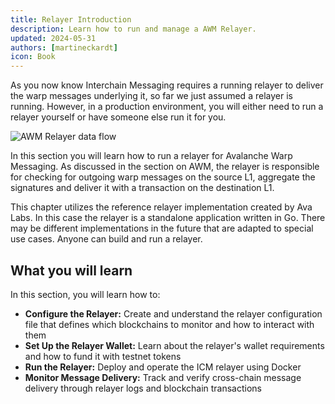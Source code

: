 ```yaml
---
title: Relayer Introduction
description: Learn how to run and manage a AWM Relayer.
updated: 2024-05-31
authors: [martineckardt]
icon: Book
---
```


As you now know Interchain Messaging requires a running relayer to deliver the warp messages underlying it, so far we just assumed a relayer is running. However, in a production environment, you will either need to run a relayer yourself or have someone else run it for you.

![AWM Relayer data flow](https://qizat5l3bwvomkny.public.blob.vercel-storage.com/builders-hub/course-images/teleporter/teleporter-source-destination-with-relayer-SvUFYGP77XxLjoyWqf7IpC85Ssxmmo.png)

In this section you will learn how to run a relayer for Avalanche Warp Messaging. As discussed in the section on AWM, the relayer is responsible for checking for outgoing warp messages on the source L1, aggregate the signatures and deliver it with a transaction on the destination L1.

This chapter utilizes the reference relayer implementation created by Ava Labs. In this case the relayer is a standalone application written in Go. There may be different implementations in the future that are adapted to special use cases. Anyone can build and run a relayer.

## What you will learn

In this section, you will learn how to:

- **Configure the Relayer:** Create and understand the relayer configuration file that defines which blockchains to monitor and how to interact with them
- **Set Up the Relayer Wallet:** Learn about the relayer's wallet requirements and how to fund it with testnet tokens
- **Run the Relayer:** Deploy and operate the ICM relayer using Docker
- **Monitor Message Delivery:** Track and verify cross-chain message delivery through relayer logs and blockchain transactions